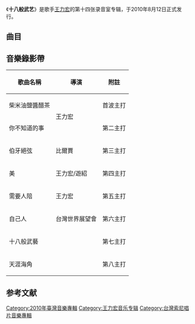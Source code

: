 {{Multiple issues|
{{Notability Unreferenced|time=2020-10-22T19:36:27+00:00}}
{{Refimprove|time=2020-10-22T19:36:27+00:00}}
}}
{{Infobox Album
| Name = 十八般武艺
| Type = 專輯
| Artist = [[王力宏|王力宏]]
| Cover = 十八般武藝.jpg
| Recorded = 
| Released = 2010年8月13日<ref name=five>{{cite web|title=十八般武藝|url=http://www.5music.com.tw/CDList-C.asp?cdno=431455678897|publisher=五大唱片|language=zh-tw|accessdate=2012-06-22|archive-date=2012-10-19|archive-url=https://web.archive.org/web/20121019123129/http://www.5music.com.tw/cdList-c.asp?cdno=431455678897|dead-url=no}}</ref> 
| Genre = [[华语流行音乐|华语流行音乐]]
| Label = [[台灣索尼音樂娛樂|台灣索尼音樂娛樂]]<ref name=five/>
| Number = 
| Length = 
| Producer = 
| Reviews = 
| Last album = [[心·跳|心·跳]]<br/>(2008年)
| This album = '''十八般武艺'''<br/> (2010年)
| Next album= [[火力全開|火力全開]]<br/>(2011年)
}}
《'''十八般武艺'''》是歌手[[王力宏|王力宏]]的第十四张录音室专辑，于2010年8月12日正式发行。

== 曲目 ==
{{Tracklist
| collapsed = 
| headline = 
| font_size = 
| total_length = 

| all_writing = 
| all_music = 王力宏（以下註明例外曲目）
| all_lyrics = 
| all_arranger = 
| all_producer = 
| all_except = 

| extra_column =

| title1 = Dragon Dance
| note1 = 
| longnote1 = 
| music1 = 陶山Skot Suyama、梁永泰(Terrytyelee)、[[陳奐仁|陳奐仁]]、王力宏
| lyrics1 = [[陶山|陶山Skot Suyama]]、梁永泰(Terrytyelee)、王力宏
| arranger1 = 
| producer1 = 
| extra1 = 
| length1 = 1:39

| title2 = 杜 U love Me
| note2 = 
| longnote2 = 
| music2 = 
| lyrics2 = 王力宏、崔惟楷
| arranger2 = 
| producer2 = 
| extra2 = 
| length2 = 3:15

| title3 = 十八般武藝
| note3 = 
| longnote3 = 
| music3 = 
| lyrics3 = 王力宏、崔惟楷
| arranger3 = 
| producer3 = 
| extra3 = 
| length3 = 3:51

| title4 = 你不知道的事
| note4 = 電影「[[戀愛通告|戀愛通告]]」主題曲
| longnote4 = 
| music4 = 
| lyrics4 = 王力宏、瑞業
| arranger4 = 
| producer4 = 
| extra4 = 
| length4 = 4:39

| title5 = 伯牙絕弦
| note5 = 電影「戀愛通告」概念主題曲
| longnote5 = 
| music5 = 
| lyrics5 = [[陳信宏|五月天阿信]]、[[八三夭|八三夭阿璞]]
| arranger5 = 
| producer5 = 
| extra5 = 
| length5 = 3:47

| title6 = 柴米油鹽醬醋茶
| note6 = 
| longnote6 = 
| music6 = 
| lyrics6 = [[徐若瑄|徐若瑄]]
| arranger6 = 
| producer6 = 
| extra6 = 
| length6 = 3:51

| title7 = 美
| note7 = 
| longnote7 = 
| music7 = 
| lyrics7 = 王力宏、崔惟楷
| arranger7 = 
| producer7 = 
| extra7 = 
| length7 = 3:28

| title8 = 需要人陪
| note8 = 
| longnote8 = 女聲：[[王若琳|王若琳]]
| music8 = 
| lyrics8 = 王力宏
| arranger8 = 
| producer8 = 
| extra8 = 
| length8 = 4:11

| title9 = 天涯海角
| note9 = 
| longnote9 = 
| music9 = 
| lyrics9 = 王力宏、小牛
| arranger9 = 
| producer9 = 
| extra9 = 
| length9 = 4:38

| title10 = 你不知道的事
| note10 = 宋曉青版本
| longnote10 = 
| music10 = 
| lyrics10 = 王力宏
| arranger10 = 
| producer10 = 
| extra10 = 
| length10 = 1:07

| title11 = 自己人
| note11 = 
| longnote11 = 
| music11 = 
| lyrics11 = 王力宏、崔惟楷
| arranger11 = 
| producer11 = 
| extra11 = 
| length11 = 4:26
}}

== 音樂錄影帶 ==
{| class="wikitable"
!歌曲名稱
!導演
!附註
|-
|柴米油鹽醬醋茶
|rowspan="2"|王力宏
|首波主打
|-
|你不知道的事
|第二主打
|-
|伯牙絕弦
|比爾賈
|第三主打
|-
| 美
|王力宏/遊紹
|第四主打
|-
|需要人陪
|王力宏
|第五主打
|-
|自己人
|台灣世界展望會
|第六主打
|-
|十八般武藝
|
|第七主打
|-
|天涯海角
|
|第八主打
|}

==参考文献==
{{reflist}}

{{王力宏}}

[[Category:2010年臺灣音樂專輯|Category:2010年臺灣音樂專輯]]
[[Category:王力宏音乐专辑|Category:王力宏音乐专辑]]
[[Category:台灣索尼唱片音樂專輯|Category:台灣索尼唱片音樂專輯]]